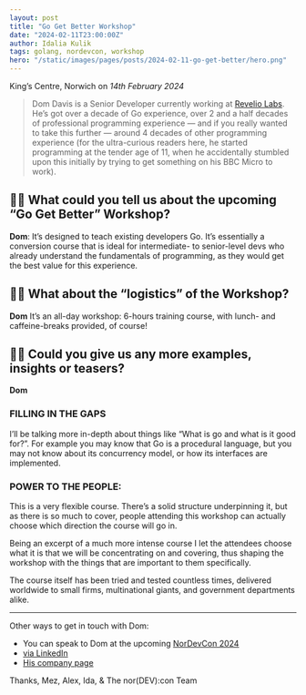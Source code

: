 ```yaml
---
layout: post
title: "Go Get Better Workshop"
date: "2024-02-11T23:00:00Z"
author: Idalia Kulik
tags: golang, nordevcon, workshop
hero: "/static/images/pages/posts/2024-02-11-go-get-better/hero.png"
---
```


King’s Centre, Norwich on _14th February 2024_


> Dom Davis is a Senior Developer currently working at [Revelio Labs](https://www.reveliolabs.com). He’s got over a decade of Go experience, over 2 and a half decades of professional programming experience — and if you really wanted to take this further — around 4 decades of other programming experience (for the ultra-curious readers here, he started programming at the tender age of 11, when he accidentally stumbled upon this initially by trying to get something on his BBC Micro to work).


## 👩‍💻 What could you tell us about the upcoming “Go Get Better” Workshop?

**Dom**: It’s designed to teach existing developers Go. It’s essentially a conversion course that is ideal for intermediate- to senior-level devs who already understand the fundamentals of programming, as they would get the best value for this experience.


## 👩‍💻 What about the “logistics” of the Workshop?

**Dom** It’s an all-day workshop: 6-hours training course, with lunch- and caffeine-breaks provided, of course!


## 👩‍💻 Could you give us any more examples, insights or teasers?

**Dom**
### FILLING IN THE GAPS
I’ll be talking more in-depth about things like “What is go and what is it good for?”. For example you may know that Go is a procedural language, but you may not know about its concurrency model, or how its interfaces are implemented.


### POWER TO THE PEOPLE:
This is a very flexible course. There’s a solid structure underpinning it, but as there is so much to cover, people attending this workshop can actually choose which direction the course will go in.

Being an excerpt of a much more intense course I let the attendees choose what it is that we will be concentrating on and covering, thus shaping the workshop with the things that are important to them specifically.

The course itself has been tried and tested countless times, delivered worldwide to small firms, multinational giants, and government departments alike.


---


Other ways to get in touch with Dom:

- You can speak to Dom at the upcoming [NorDevCon 2024](https://ti.to/norfolkdevelopers/nordevcon-24)
- [via LinkedIn](https://www.linkedin.com/in/domdavis)
- [His company page](https://somewhererandom.com)


Thanks,
Mez, Alex, Ida, & The nor(DEV):con Team

